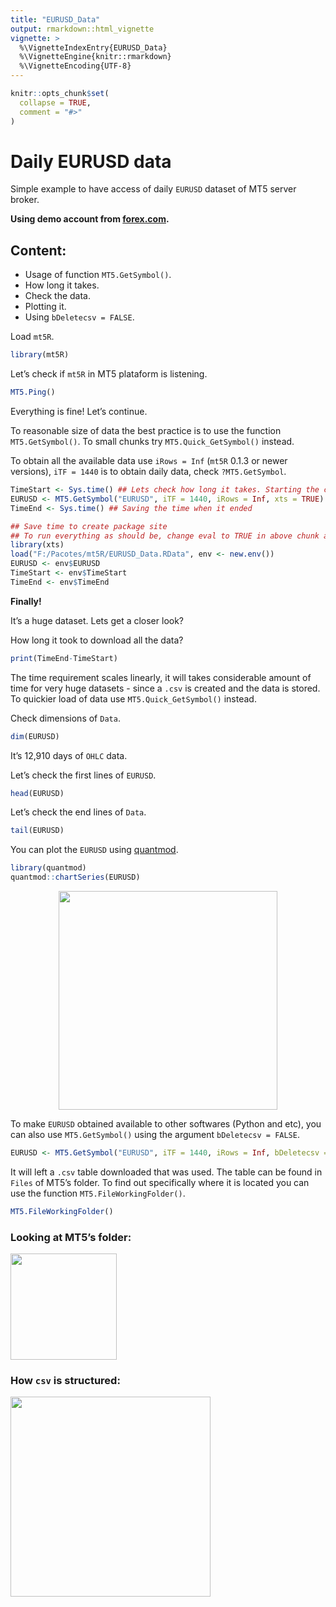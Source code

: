 ```yaml
---
title: "EURUSD_Data"
output: rmarkdown::html_vignette
vignette: >
  %\VignetteIndexEntry{EURUSD_Data}
  %\VignetteEngine{knitr::rmarkdown}
  %\VignetteEncoding{UTF-8}
---
```


```r
knitr::opts_chunk$set(
  collapse = TRUE,
  comment = "#>"
)
```

# Daily EURUSD data

Simple example to have access of daily `EURUSD` dataset of MT5 server broker. 

**Using demo account from [forex.com](https://www.forex.com/).**

## Content:
* Usage of function `MT5.GetSymbol()`.
* How long it takes.
* Check the data.
* Plotting it.
* Using `bDeletecsv = FALSE`.

Load `mt5R`.

```r
library(mt5R)
```

Let's check if `mt5R` in MT5 plataform is listening.

```r
MT5.Ping()
```

Everything is fine! Let's continue.

To reasonable size of data the best practice is to use the function `MT5.GetSymbol()`. To small chunks try `MT5.Quick_GetSymbol()` instead.

To obtain all the available data use `iRows = Inf` (`mt5R` 0.1.3 or newer versions), `iTF = 1440` is to obtain daily data, check `?MT5.GetSymbol`.

```r
TimeStart <- Sys.time() ## Lets check how long it takes. Starting the chronometer!
EURUSD <- MT5.GetSymbol("EURUSD", iTF = 1440, iRows = Inf, xts = TRUE)
TimeEnd <- Sys.time() ## Saving the time when it ended
```

```r
## Save time to create package site
## To run everything as should be, change eval to TRUE in above chunk and delete this one
library(xts)
load("F:/Pacotes/mt5R/EURUSD_Data.RData", env <- new.env())
EURUSD <- env$EURUSD
TimeStart <- env$TimeStart
TimeEnd <- env$TimeEnd
```

**Finally!**

It's a huge dataset. Lets get a closer look?

How long it took to download all the data?

```r
print(TimeEnd-TimeStart)
```
The time requirement scales linearly, it will takes considerable amount of time for very huge datasets - since a `.csv` is created and the data is stored. To quickier load of data use `MT5.Quick_GetSymbol()` instead.


Check dimensions of `Data`.

```r
dim(EURUSD)
```
It's 12,910 days of `OHLC` data.

Let's check the first lines of `EURUSD`.

```r
head(EURUSD)
```

Let's check the end lines of `Data`.

```r
tail(EURUSD)
```

You can plot the `EURUSD` using [quantmod](https://cran.r-project.org/web/packages/quantmod/quantmod.pdf).

```r
library(quantmod)
quantmod::chartSeries(EURUSD)
```
<!-- For some reason, the plot created in the chunk appears in .md but not in the site. Now using an image previously created -->

<center><img src='eurusd.png' align="center" height="350" /></center>



To make `EURUSD` obtained available to other softwares (Python and etc), you can also use `MT5.GetSymbol()` using the argument `bDeletecsv = FALSE`.

```r
EURUSD <- MT5.GetSymbol("EURUSD", iTF = 1440, iRows = Inf, bDeletecsv = FALSE)
```

It will left a `.csv` table downloaded that was used. The table can be found in `Files` of MT5's folder. To find out specifically where it is located you can use the function `MT5.FileWorkingFolder()`.

```r
MT5.FileWorkingFolder()
```

### Looking at MT5's folder:

<img src='filefolder.png' align="center" height="170" />

### How `csv` is structured:

<img src='tablecsv.png' align="center" height="320" />
